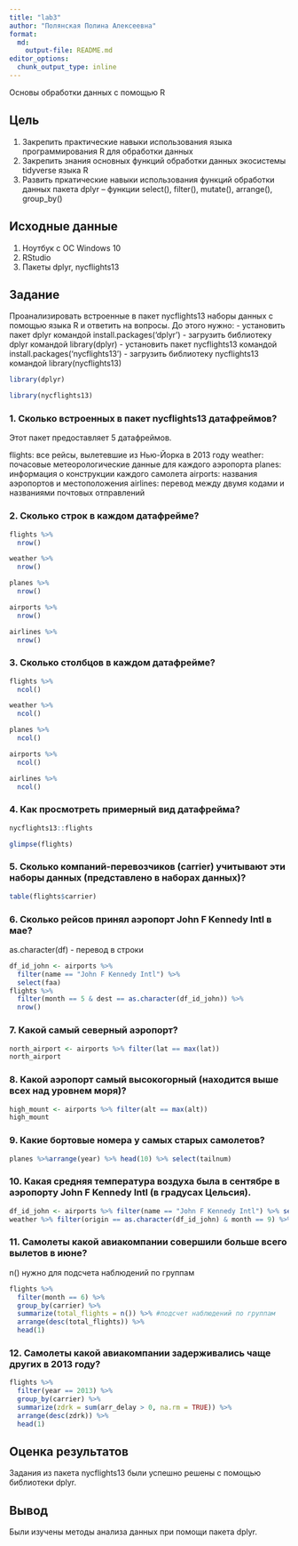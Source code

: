 ```yaml
---
title: "lab3"
author: "Полянская Полина Алексеевна"
format:   
  md:
    output-file: README.md
editor_options: 
  chunk_output_type: inline
---
```


Основы обработки данных с помощью R 

## Цель

1.  Закрепить практические навыки использования языка программирования R для обработки данных
2.  Закрепить знания основных функций обработки данных экосистемы tidyverse языка R
3.  Развить пркатические навыки использования функций обработки данных пакета dplyr – функции select(), filter(), mutate(), arrange(), group_by()


## Исходные данные

1.  Ноутбук с ОС Windows 10
2.  RStudio
3.  Пакеты dplyr, nycflights13

## Задание

Проанализировать встроенные в пакет nycflights13 наборы данных с помощью языка R и ответить на вопросы.
До этого нужно:
- установить пакет dplyr командой install.packages('dplyr')
- загрузить библиотеку dplyr командой library(dplyr)
- установить пакет nycflights13 командой install.packages('nycflights13')
- загрузить библиотеку nycflights13 командой library(nycflights13)
```r
library(dplyr)
```
```r
library(nycflights13)
```


### 1. Сколько встроенных в пакет nycflights13 датафреймов?
Этот пакет предоставляет 5 датафреймов.

flights: все рейсы, вылетевшие из Нью-Йорка в 2013 году \n
weather: почасовые метеорологические данные для каждого аэропорта \n
planes: информация о конструкции каждого самолета \n
airports: названия аэропортов и местоположения \n
airlines: перевод между двумя кодами и названиями почтовых отправлений \n

### 2. Сколько строк в каждом датафрейме?
```r
flights %>%
  nrow()

weather %>%
  nrow()

planes %>%
  nrow()

airports %>%
  nrow()

airlines %>% 
  nrow()
```

### 3. Сколько столбцов в каждом датафрейме?
```r
flights %>%
  ncol()

weather %>%
  ncol()

planes %>%
  ncol()

airports %>%
  ncol()

airlines %>% 
  ncol()
```

### 4. Как просмотреть примерный вид датафрейма?
```r
nycflights13::flights
```
```r
glimpse(flights)
```

### 5. Сколько компаний-перевозчиков (carrier) учитывают эти наборы данных (представлено в наборах данных)?
```r

table(flights$carrier) 
```

### 6. Сколько рейсов принял аэропорт John F Kennedy Intl в мае?
as.character(df) - перевод в строки 
```r
df_id_john <- airports %>%
  filter(name == "John F Kennedy Intl") %>%
  select(faa)
flights %>%
  filter(month == 5 & dest == as.character(df_id_john)) %>%
  nrow()
```

### 7. Какой самый северный аэропорт?
```r
north_airport <- airports %>% filter(lat == max(lat))
north_airport
```

### 8. Какой аэропорт самый высокогорный (находится выше всех над уровнем моря)?
```r
high_mount <- airports %>% filter(alt == max(alt))
high_mount
```

### 9. Какие бортовые номера у самых старых самолетов?
```r
planes %>%arrange(year) %>% head(10) %>% select(tailnum)
```

### 10. Какая средняя температура воздуха была в сентябре в аэропорту John F Kennedy Intl (в градусах Цельсия).
```r
df_id_john <- airports %>% filter(name == "John F Kennedy Intl") %>% select(faa)
weather %>% filter(origin == as.character(df_id_john) & month == 9) %>%summarize(mean_temp = mean(temp, na.rm = TRUE))
```

### 11. Самолеты какой авиакомпании совершили больше всего вылетов в июне?
n() нужно для подсчета наблюдений по группам
```r
flights %>%
  filter(month == 6) %>%
  group_by(carrier) %>%
  summarize(total_flights = n()) %>% #подсчет наблюдений по группам
  arrange(desc(total_flights)) %>%
  head(1)
```

### 12. Самолеты какой авиакомпании задерживались чаще других в 2013 году?
```r
flights %>%
  filter(year == 2013) %>%
  group_by(carrier) %>%
  summarize(zdrk = sum(arr_delay > 0, na.rm = TRUE)) %>%
  arrange(desc(zdrk)) %>%
  head(1)
```
 
## Оценка результатов

Задания из пакета nycflights13 были успешно решены с помощью библиотеки dplyr.

## Вывод

Были изучены методы анализа данных при помощи пакета dplyr.

